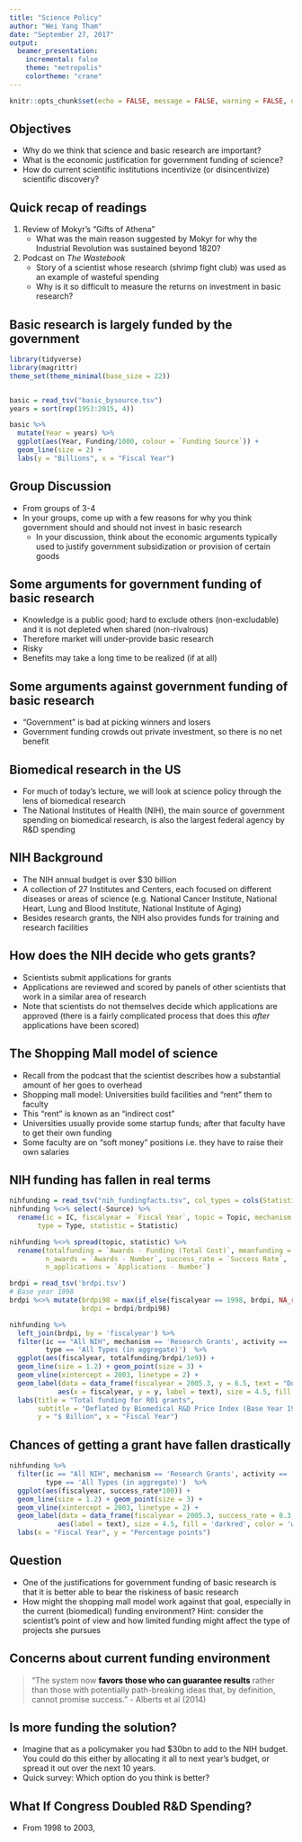 ```yaml
---
title: "Science Policy"
author: "Wei Yang Tham"
date: "September 27, 2017"
output:
  beamer_presentation:
    incremental: false
    theme: "metropolis"
    colortheme: "crane"
---
```


```r
knitr::opts_chunk$set(echo = FALSE, message = FALSE, warning = FALSE, dev = 'pdf')
```

## Objectives

- Why do we think that science and basic research are important?
- What is the economic justification for government funding of science?
- How do current scientific institutions incentivize (or disincentivize) scientific discovery?

<!--
Learning objectives: 

Role of basic science in economic growth
economic rationale for public funding of science
how economics can be used to understand institutions and incentives in science - talk about doubling

podcast themes: much of it goes to university overhead; 10% chance of getting grant; what is the rate of return on science?

-->

## Quick recap of readings

1. Review of Mokyr's "Gifts of Athena"
    + What was the main reason suggested by Mokyr for why the Industrial Revolution was sustained beyond 1820?
    
2. Podcast on *The Wastebook*
    + Story of a scientist whose research (shrimp fight club) was used as an example of wasteful spending
    + Why is it so difficult to measure the returns on investment in basic research?
    
<!--
uncertain
hard to trace multiple uses
cumulativeness of knowledge: how far back do we go?
time horizon - uses we don't know of yet
-->

## Basic research is largely funded by the government
```r
library(tidyverse)
library(magrittr)
theme_set(theme_minimal(base_size = 22))


basic = read_tsv("basic_bysource.tsv")
years = sort(rep(1953:2015, 4))

basic %>% 
  mutate(Year = years) %>% 
  ggplot(aes(Year, Funding/1000, colour = `Funding Source`)) + 
  geom_line(size = 2) + 
  labs(y = "Billions", x = "Fiscal Year")

```

## Group Discussion
- From groups of 3-4
- In your groups, come up with a few reasons for why you think government should and should not invest in basic research
    + In your discussion, think about the economic arguments typically used to justify government subsidization or provision of certain goods
    
## Some arguments for government funding of basic research
- Knowledge is a public good; hard to exclude others (non-excludable) and it is not depleted when shared (non-rivalrous)
- Therefore market will under-provide basic research
- Risky
- Benefits may take a long time to be realized (if at all)

## Some arguments against government funding of basic research
- "Government" is bad at picking winners and losers
- Government funding crowds out private investment, so there is no net benefit

## Biomedical research in the US
- For much of today's lecture, we will look at science policy through the lens of biomedical research
- The National Institutes of Health (NIH), the main source of government spending on biomedical research, is also the largest federal agency by R&D spending

## NIH Background
- The NIH annual budget is over \$30 billion
- A collection of 27 Institutes and Centers, each focused on different diseases or areas of science (e.g. National Cancer Institute, National Heart, Lung and Blood Institute, National Institute of Aging)
- Besides research grants, the NIH also provides funds for training and research facilities

## How does the NIH decide who gets grants?
- Scientists submit applications for grants
- Applications are reviewed and scored by panels of other scientists that work in a similar area of research
- Note that scientists do not themselves decide which applications are approved (there is a fairly complicated process that does this *after* applications have been scored)

## The Shopping Mall model of science
- Recall from the podcast that the scientist describes how a substantial amount of her goes to overhead
- Shopping mall model: Universities build facilities and "rent" them to faculty
- This "rent" is known as an "indirect cost"
- Universities usually provide some startup funds; after that faculty have to get their own funding
- Some faculty are on "soft money" positions i.e. they have to raise their own salaries

## NIH funding has fallen in real terms
```r

nihfunding = read_tsv("nih_fundingfacts.tsv", col_types = cols(Statistic = 'd')) 
nihfunding %<>% select(-Source) %>% 
  rename(ic = IC, fiscalyear = `Fiscal Year`, topic = Topic, mechanism = Mechanism, activity = Activity, 
       type = Type, statistic = Statistic)

nihfunding %<>% spread(topic, statistic) %>% 
  rename(totalfunding = `Awards - Funding (Total Cost)`, meanfunding = `Awards - Average Total Cost`, 
         n_awards = `Awards - Number`, success_rate = `Success Rate`, 
         n_applications = `Applications - Number`)

brdpi = read_tsv('brdpi.tsv')
# Base year 1998
brdpi %<>% mutate(brdpi98 = max(if_else(fiscalyear == 1998, brdpi, NA_real_), na.rm = T), 
                  brdpi = brdpi/brdpi98)

nihfunding %>% 
  left_join(brdpi, by = 'fiscalyear') %>% 
  filter(ic == "All NIH", mechanism == 'Research Grants', activity == 'R01', 
         type == 'All Types (in aggregate)')  %>% 
  ggplot(aes(fiscalyear, totalfunding/brdpi/1e9)) + 
  geom_line(size = 1.2) + geom_point(size = 3) +  
  geom_vline(xintercept = 2003, linetype = 2) +
  geom_label(data = data_frame(fiscalyear = 2005.3, y = 6.5, text = "Doubling Ends"), 
            aes(x = fiscalyear, y = y, label = text), size = 4.5, fill = 'darkred', color = 'white') +
  labs(title = "Total funding for R01 grants", 
       subtitle = "Deflated by Biomedical R&D Price Index (Base Year 1998)", 
       y = "$ Billion", x = "Fiscal Year") 

```

## Chances of getting a grant have fallen drastically
```r
nihfunding %>% 
  filter(ic == "All NIH", mechanism == 'Research Grants', activity == 'R01', 
         type == 'All Types (in aggregate)')  %>% 
  ggplot(aes(fiscalyear, success_rate*100)) + 
  geom_line(size = 1.2) + geom_point(size = 3) + 
  geom_vline(xintercept = 2003, linetype = 2) + 
  geom_label(data = data_frame(fiscalyear = 2005.3, success_rate = 0.3, text = "Doubling Ends"), 
            aes(label = text), size = 4.5, fill = 'darkred', color = 'white') + 
  labs(x = "Fiscal Year", y = "Percentage points")
```

## Question
- One of the justifications for government funding of basic research is that it is better able to bear the riskiness of basic research
- How might the shopping mall model work against that goal, especially in the current (biomedical) funding environment? Hint: consider the scientist's point of view and how limited funding might affect the type of projects she pursues

## Concerns about current funding environment

> "The system now <span style="color:black"> **favors those who can guarantee results** </span> rather than those with potentially path-breaking ideas that, by definition, cannot promise success." - Alberts et al (2014)

## Is more funding the solution?
- Imagine that as a policymaker you had \$30bn to add to the NIH budget. You could do this either by allocating it all to next year's budget, or spread it out over the next 10 years. 
- Quick survey: Which option do you think is better?

## What If Congress Doubled R&D Spending?
- From 1998 to 2003, 




